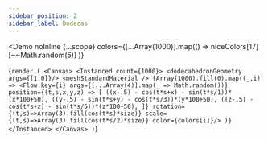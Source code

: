 ---
sidebar_position: 2
sidebar_label: Dodecas
---



<Demo noInline {...scope}
  colors={[...Array(1000)].map(() =>
    niceColors[17][~~Math.random(5)]
  )}
>
{`render (
  <Canvas>
    <Instanced count={1000}>
      <dodecahedronGeometry args={[1,0]}/>
      <meshStandardMaterial />
      {Array(1000).fill(0).map((_,i) =>
        <Flow key={i}
          args={[...Array(4)].map(_ => Math.random())}
          position={(t,s,x,y,z) => [
            ((x-.5) - cos(t*s+x) - sin(t*s/1))*(x*100+50),
            ((y-.5) - sin(t*s+y) - cos(t*s/3))*(y*100+50),
            ((z-.5) - cos(t*s+z) - sin(t*s/5))*(z*100+50),
          ]}
          rotation={(t,s)=>Array(3).fill(cos(t*s)*size)}
          scale={(t,s)=>Array(3).fill(cos(t*s/2)*size)}
          color={colors[i]}/>
      )}
    </Instanced>
  </Canvas>
)`}
</Demo>

